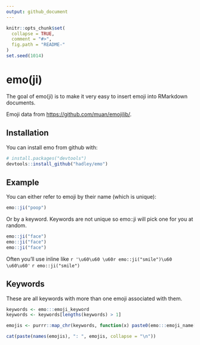 ```yaml
---
output: github_document
---
```


<!-- README.md is generated from README.Rmd. Please edit that file -->

```r
knitr::opts_chunk$set(
  collapse = TRUE,
  comment = "#>",
  fig.path = "README-"
)
set.seed(1014)
```

# emo(ji)

The goal of emo(ji) is to make it very easy to insert emoji into RMarkdown documents.

Emoji data from <https://github.com/muan/emojilib/>.

## Installation

You can install emo from github with:

```R
# install.packages("devtools")
devtools::install_github("hadley/emo")
```

## Example

You can either refer to emoji by their name (which is unique):

```r
emo::ji("poop")
```

Or by a keyword. Keywords are not unique so emo::ji will pick one for you at random.

```r
emo::ji("face")
emo::ji("face")
emo::ji("face")
```

Often you'll use inline like `r '\u60\u60 \u60r emo::ji("smile")\u60 \u60\u60'` `r emo::ji("smile")`

## Keywords

These are all keywords with more than one emoji associated with them.

```r
keywords <- emo:::emoji_keyword
keywords <- keywords[lengths(keywords) > 1]

emojis <- purrr::map_chr(keywords, function(x) paste0(emo:::emoji_name[x], collapse = ""))

cat(paste(names(emojis), ": ", emojis, collapse = "\n"))
```
